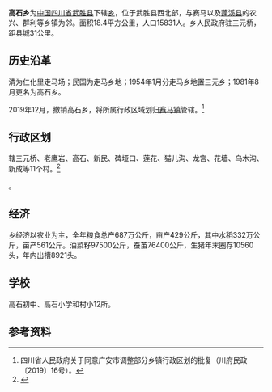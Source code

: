 {{Otheruses
|subject=[[四川省|四川省]][[武胜县|武胜县]]所辖“乡”
|other= 中国其他地区“[[乡|乡]]”名
|高石乡
}}
{{中国乡级行政区|51/16/22/215/000
| CountyName=武胜县|
DivName= 高石|
Divs = 乡|
Image= |
ImageInfo= |
PostalCode = 638410|
Neighbors =[[赛马镇|赛马镇]]、[[蓬溪县|蓬溪县]][[农兴乡|农兴乡]]、[[群利镇|群利镇]]|
AreaTotal = 18.4|
PopTotal = 15831|
YearMonth=2000年|
PolDivType = 乡|
LowerDivisions = 11个行政村|
Head = |
Website = |
}}
'''高石乡'''为[[中华人民共和国|中国]][[四川省|四川省]][[武胜县|武胜县]]下辖[[乡|乡]]，位于武胜县西北部，与赛马以及[[蓬溪县|蓬溪县]]的农兴、群利等乡镇为邻。面积18.4平方公里，人口15831人。乡人民政府驻三元桥，距县城31公里。

==历史沿革==
清为仁化里走马场；民国为走马乡地；1954年1月分走马乡地置三元乡；1981年8月更名为高石乡。

2019年12月，撤销高石乡，将所属行政区域划归[[赛马镇|赛马镇]]管辖。<ref>四川省人民政府关于同意广安市调整部分乡镇行政区划的批复（川府民政〔2019〕16号）。</ref>

==行政区划==
辖三元桥、老鹰岩、高石、新民、碑垭口、莲花、猫儿沟、龙宫、花墙、乌木沟、新成等11个村。<ref>{{PRC admin/ref sgc|51/16/22/215/000}}</ref>

{{PRC admin/children|51/16/22/215/000}}。

==经济==
乡经济以农业为主，全年粮食总产687万公斤，亩产429公斤，其中水稻332万公斤，亩产561公斤。油菜籽97500公斤，蚕茧76400公斤，生猪年末圈存10560头，年内出槽8921头。

==学校==
高石初中、高石小学和村小12所。

==参考资料==
{{Reflist}}

{{PRC admin/navcat|51/16/22/215/000}}